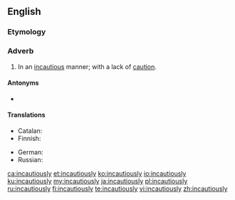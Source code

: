 ==English==

===Etymology===
{{suffix|en|incautious|ly}}

===Adverb===
{{en-adv}}

# In an [[incautious]] manner; with a lack of [[caution]].

====Antonyms====
* {{l|en|cautiously}}

====Translations====
{{trans-top|without caution}}
* Catalan: {{t|ca|incautament}}
* Finnish: {{t+|fi|varomattomasti}}
{{trans-mid}}
* German: {{t|de|unvorsichtig}}
* Russian: {{t+|ru|неосторо́жно}}
{{trans-bottom}}

[[ca:incautiously]]
[[et:incautiously]]
[[ko:incautiously]]
[[io:incautiously]]
[[ku:incautiously]]
[[my:incautiously]]
[[ja:incautiously]]
[[pl:incautiously]]
[[ru:incautiously]]
[[fi:incautiously]]
[[te:incautiously]]
[[vi:incautiously]]
[[zh:incautiously]]